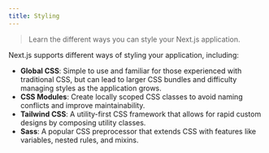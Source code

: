 ```yaml
---
title: Styling
---
```


> Learn the different ways you can style your Next.js application.

Next.js supports different ways of styling your application, including:

- **Global CSS**: Simple to use and familiar for those experienced with traditional CSS, but can lead to larger CSS bundles and difficulty managing styles as the application grows.
- **CSS Modules**: Create locally scoped CSS classes to avoid naming conflicts and improve maintainability.
- **Tailwind CSS**: A utility-first CSS framework that allows for rapid custom designs by composing utility classes.
- **Sass**: A popular CSS preprocessor that extends CSS with features like variables, nested rules, and mixins.
